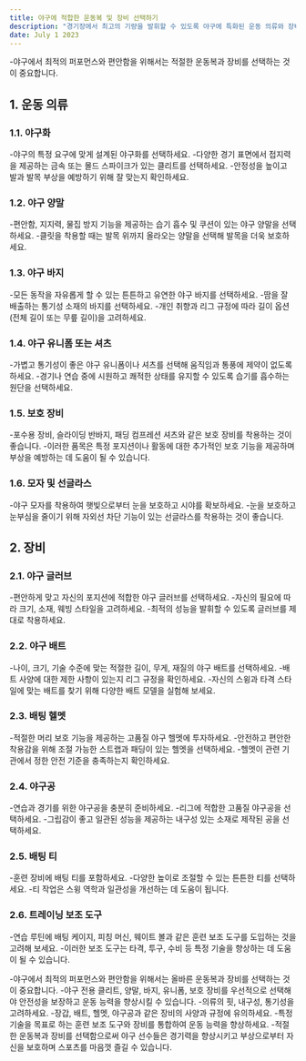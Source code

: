 ```yaml
---
title: 야구에 적합한 운동복 및 장비 선택하기
description: "경기장에서 최고의 기량을 발휘할 수 있도록 야구에 특화된 운동 의류와 장비를 선택하는 데 유용한 팁을 제공합니다."
date: July 1 2023
---
```



-야구에서 최적의 퍼포먼스와 편안함을 위해서는 적절한 운동복과 장비를 선택하는 것이 중요합니다.

## 1. 운동 의류
### 1.1. 야구화
-야구의 특정 요구에 맞게 설계된 야구화를 선택하세요. 
-다양한 경기 표면에서 접지력을 제공하는 금속 또는 몰드 스파이크가 있는 클리트를 선택하세요. 
-안정성을 높이고 발과 발목 부상을 예방하기 위해 잘 맞는지 확인하세요.

### 1.2. 야구 양말
-편안함, 지지력, 물집 방지 기능을 제공하는 습기 흡수 및 쿠션이 있는 야구 양말을 선택하세요. 
-클릿을 착용할 때는 발목 위까지 올라오는 양말을 선택해 발목을 더욱 보호하세요.

### 1.3. 야구 바지
-모든 동작을 자유롭게 할 수 있는 튼튼하고 유연한 야구 바지를 선택하세요. 
-땀을 잘 배출하는 통기성 소재의 바지를 선택하세요. 
-개인 취향과 리그 규정에 따라 길이 옵션(전체 길이 또는 무릎 길이)을 고려하세요.

### 1.4. 야구 유니폼 또는 셔츠
-가볍고 통기성이 좋은 야구 유니폼이나 셔츠를 선택해 움직임과 통풍에 제약이 없도록 하세요. 
-경기나 연습 중에 시원하고 쾌적한 상태를 유지할 수 있도록 습기를 흡수하는 원단을 선택하세요.

### 1.5. 보호 장비
-포수용 장비, 슬라이딩 반바지, 패딩 컴프레션 셔츠와 같은 보호 장비를 착용하는 것이 좋습니다. 
-이러한 품목은 특정 포지션이나 활동에 대한 추가적인 보호 기능을 제공하며 부상을 예방하는 데 도움이 될 수 있습니다.

### 1.6. 모자 및 선글라스
-야구 모자를 착용하여 햇빛으로부터 눈을 보호하고 시야를 확보하세요. 
-눈을 보호하고 눈부심을 줄이기 위해 자외선 차단 기능이 있는 선글라스를 착용하는 것이 좋습니다.

## 2. 장비
### 2.1. 야구 글러브
-편안하게 맞고 자신의 포지션에 적합한 야구 글러브를 선택하세요. 
-자신의 필요에 따라 크기, 소재, 웨빙 스타일을 고려하세요. 
-최적의 성능을 발휘할 수 있도록 글러브를 제대로 착용하세요.

### 2.2. 야구 배트
-나이, 크기, 기술 수준에 맞는 적절한 길이, 무게, 재질의 야구 배트를 선택하세요. 
-배트 사양에 대한 제한 사항이 있는지 리그 규정을 확인하세요. 
-자신의 스윙과 타격 스타일에 맞는 배트를 찾기 위해 다양한 배트 모델을 실험해 보세요.

### 2.3. 배팅 헬멧
-적절한 머리 보호 기능을 제공하는 고품질 야구 헬멧에 투자하세요. 
-안전하고 편안한 착용감을 위해 조절 가능한 스트랩과 패딩이 있는 헬멧을 선택하세요. 
-헬멧이 관련 기관에서 정한 안전 기준을 충족하는지 확인하세요.

### 2.4. 야구공
-연습과 경기를 위한 야구공을 충분히 준비하세요. 
-리그에 적합한 고품질 야구공을 선택하세요. 
-그립감이 좋고 일관된 성능을 제공하는 내구성 있는 소재로 제작된 공을 선택하세요.

### 2.5. 배팅 티
-훈련 장비에 배팅 티를 포함하세요. 
-다양한 높이로 조절할 수 있는 튼튼한 티를 선택하세요. 
-티 작업은 스윙 역학과 일관성을 개선하는 데 도움이 됩니다.

### 2.6. 트레이닝 보조 도구
-연습 루틴에 배팅 케이지, 피칭 머신, 웨이트 볼과 같은 훈련 보조 도구를 도입하는 것을 고려해 보세요. 
-이러한 보조 도구는 타격, 투구, 수비 등 특정 기술을 향상하는 데 도움이 될 수 있습니다.

-야구에서 최적의 퍼포먼스와 편안함을 위해서는 올바른 운동복과 장비를 선택하는 것이 중요합니다. 
-야구 전용 클리트, 양말, 바지, 유니폼, 보호 장비를 우선적으로 선택해야 안전성을 보장하고 운동 능력을 향상시킬 수 있습니다. 
-의류의 핏, 내구성, 통기성을 고려하세요. 
-장갑, 배트, 헬멧, 야구공과 같은 장비의 사양과 규정에 유의하세요. 
-특정 기술을 목표로 하는 훈련 보조 도구와 장비를 통합하여 운동 능력을 향상하세요. 
-적절한 운동복과 장비를 선택함으로써 야구 선수들은 경기력을 향상시키고 부상으로부터 자신을 보호하며 스포츠를 마음껏 즐길 수 있습니다.